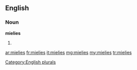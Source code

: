 ==English==

===Noun===
'''mielies'''

# {{plural of|mielie}}

[[Category:English plurals]]

[[ar:mielies]]
[[fr:mielies]]
[[it:mielies]]
[[mg:mielies]]
[[my:mielies]]
[[tr:mielies]]